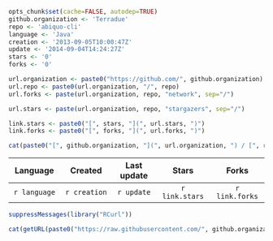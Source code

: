 ```r
opts_chunk$set(cache=FALSE, autodep=TRUE)
github.organization <- 'Terradue'
repo <- 'abiquo-cli'
language <- 'Java'
creation <- '2013-09-05T10:00:47Z'
update <- '2014-09-04T14:24:27Z'
stars <- '0'
forks <- '0'
```
```r
url.organization <- paste0("https://github.com/", github.organization)
url.repo <- paste0(url.organization, "/", repo)
url.forks <- paste(url.organization, repo, "network", sep="/")

url.stars <- paste(url.organization, repo, "stargazers", sep="/")

link.stars <- paste0("[", stars, "](", url.stars, ")")
link.forks <- paste0("[", forks, "](", url.forks, ")")

cat(paste0("[", github.organization, "](", url.organization, ") / [", repo, "](", url.repo, ")")) 
```

|    Language   | Created       | Last update | Stars          | Forks          | 
|:-------------:|:-------------:|:-----------:|:--------------:|:--------------:|
| `r language`  | `r creation`  | `r update`  | `r link.stars` | `r link.forks` |


```r
suppressMessages(library("RCurl"))

cat(getURL(paste0("https://raw.githubusercontent.com/", github.organization, "/", repo, "/master/README.md")))
```

